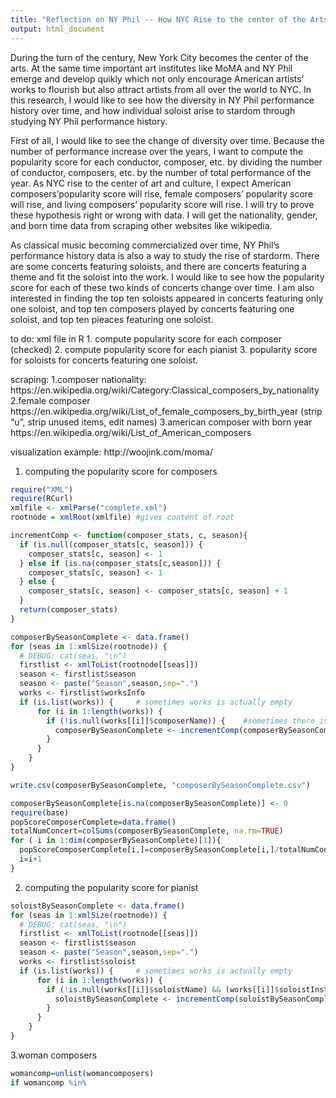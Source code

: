 ---
title: "Reflection on NY Phil -- How NYC Rise to the center of the Arts"
output: html_document
---
During the turn of the century, New York City becomes the center of the arts. At the same time important art institutes like MoMA and NY Phil emerge and develop quikly which not only encourage American artists' works to flourish but also attract artists from all over the world to NYC. In this research, I would like to see how the diversity in NY Phil performance history over time, and how individual soloist arise to stardom through studying NY Phil performance history.

First of all, I would like to see the change of diversity over time. Because the number of performance increase over the years, I want to compute the popularity score for each conductor, composer, etc. by dividing the number of conductor, composers, etc. by the number of total performance of the year. As NYC rise to the center of art and culture, I expect American composers'popularity score will rise, female composers' popularity score will rise, and living composers' popularity score will rise. I will try to prove these hypothesis right or wrong with data. I will get the nationality, gender, and born time data from scraping other websites like wikipedia. 

As classical music becoming commercialized over time, NY Phil's performance history data is also a way to study the rise of stardorm. There are some concerts featuring soloists, and there are concerts featuring a theme and fit the soloist into the work. I would like to see how the popularity score for each of these two kinds of concerts change over time. I am also interested in finding the top ten soloists appeared in concerts featuring only one soloist, and top ten composers played by concerts featuring one soloist, and top ten pieaces featuring one soloist. 

to do:
xml file in R
1. compute popularity score for each composer (checked)
2. compute popularity score for each pianist
3. popularity score for soloists for concerts featuring one soloist.

scraping:
1.composer nationality: https://en.wikipedia.org/wiki/Category:Classical_composers_by_nationality
2.female composer https://en.wikipedia.org/wiki/List_of_female_composers_by_birth_year (strip "u", strip unused items, edit names)
3.american composer with born year https://en.wikipedia.org/wiki/List_of_American_composers

visualization example: http://woojink.com/moma/

1. computing the popularity score for composers
```{r}
require("XML")
require(RCurl)
xmlfile <- xmlParse("complete.xml")
rootnode = xmlRoot(xmlfile) #gives content of root

incrementComp <- function(composer_stats, c, season){
  if (is.null(composer_stats[c, season])) {
    composer_stats[c, season] <- 1
  } else if (is.na(composer_stats[c,season])) {
    composer_stats[c, season] <- 1
  } else {
    composer_stats[c, season] <- composer_stats[c, season] + 1
  }
  return(composer_stats)
}

composerBySeasonComplete <- data.frame()
for (seas in 1:xmlSize(rootnode)) {
  # DEBUG: cat(seas, "\n")
  firstlist <- xmlToList(rootnode[[seas]])
  season <- firstlist$season
  season <- paste("Season",season,sep=".")
  works <- firstlist$worksInfo
  if (is.list(works)) {     # sometimes works is actually empty
      for (i in 1:length(works)) {
        if (!is.null(works[[i]]$composerName)) {    #sometimes there is no composer
          composerBySeasonComplete <- incrementComp(composerBySeasonComplete, works[[i]]$composerName,season)
        }
      }
    }
}

write.csv(composerBySeasonComplete, "composerBySeasonComplete.csv")

composerBySeasonComplete[is.na(composerBySeasonComplete)] <- 0
require(base)
popScoreComposerComplete=data.frame()
totalNumConcert=colSums(composerBySeasonComplete, na.rm=TRUE)
for ( i in 1:dim(composerBySeasonComplete)[1]){
  popScoreComposerComplete[i,]=composerBySeasonComplete[i,]/totalNumConcert
  i=i+1
}
```

2. computing the popularity score for pianist
```{r}
soloistBySeasonComplete <- data.frame()
for (seas in 1:xmlSize(rootnode)) {
  # DEBUG: cat(seas, "\n")
  firstlist <- xmlToList(rootnode[[seas]])
  season <- firstlist$season
  season <- paste("Season",season,sep=".")
  works <- firstlist$soloist
  if (is.list(works)) {     # sometimes works is actually empty
      for (i in 1:length(works)) {
        if (!is.null(works[[i]]$soloistName) && (works[[i]]$soloistInstrument=="Piano")) {    #sometimes there is no composer
          soloistBySeasonComplete <- incrementComp(soloistBySeasonComplete, works[[i]]$soloistName,season)
        }
      }
    }
}
```

3.woman composers
```{r}
womancomp=unlist(womancomposers)
if womancomp %in% 
```

